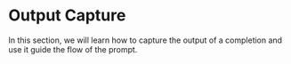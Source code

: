 # Output Capture

In this section, we will learn how to capture the output of a completion and use it guide the flow of the prompt. 